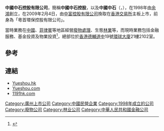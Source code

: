 '''中國中石控股有限公司'''，簡稱'''中國中石控股'''，以及'''中國中石'''（'''{{lang-en|Yueshou Environmental Holdings Limited}}'''，{{hkex|1191}}），在1998年由[[余鴻|余鴻]]創立，在2009年2月4日，由[[中富控股有限公司|中富控股有限公司]]換取在[[香港交易所|香港交易所]]主板上市，前身為「粵首環保控股有限公司」。

當時業務在[[中國|中國]]、[[菲律賓|菲律賓]]等地區經營[[廢物處理|廢物處理]]、生態[[林業|林業]]等，而現時業務包括金融服務、基金投資及物業投資<ref>{{Cite web |url=http://www.1191hk.com/b5/about.html |title=中國中石控股有限公司簡介 |accessdate=2017-11-08 |archive-date=2017-11-09 |archive-url=https://web.archive.org/web/20171109134604/http://www.1191hk.com/b5/about.html |dead-url=no }}</ref>，總部位於[[香港|香港]][[德輔道中|德輔道中]]19號[[環球大廈|環球大廈]]21樓2102室。

==參考==
{{reflist}}

==連結==
*[https://web.archive.org/web/20170616142602/http://yueshou.hk/ Yueshou.hk]
*[https://web.archive.org/web/20170929170021/http://www.yueshou.com/ Yueshou.com]
*[http://www.1191hk.com 1191hk.com]{{Wayback|url=http://www.1191hk.com/ |date=20171015024204 }}

[[Category:廣州上市公司|Category:廣州上市公司]]
[[Category:中國民營企業|Category:中國民營企業]]
[[Category:1998年成立的公司|Category:1998年成立的公司]]
[[Category:廢物公司|Category:廢物公司]]
[[Category:林业公司|Category:林业公司]]
[[Category:中華人民共和國金融公司|Category:中華人民共和國金融公司]]